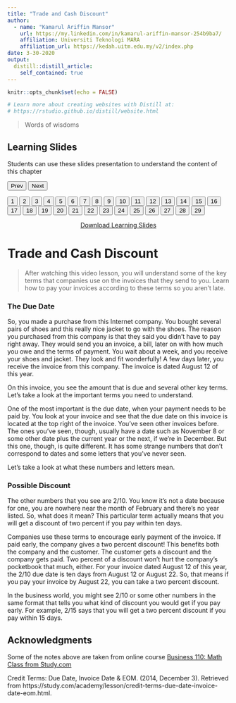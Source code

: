 ```yaml
---
title: "Trade and Cash Discount"
author: 
  - name: "Kamarul Ariffin Mansor"
    url: https://my.linkedin.com/in/kamarul-ariffin-mansor-254b9ba7/
    affiliation: Universiti Teknologi MARA
    affiliation_url: https://kedah.uitm.edu.my/v2/index.php
date: 3-30-2020
output: 
  distill::distill_article:
    self_contained: true
---
```


```r
knitr::opts_chunk$set(echo = FALSE)

# Learn more about creating websites with Distill at:
# https://rstudio.github.io/distill/website.html

```

> Words of wisdoms  

<html>
<title>W3.CSS</title>
<meta name="viewport" content="width=device-width, initial-scale=1">
<link rel="stylesheet" href="https://www.w3schools.com/w3css/4/w3.css">
<style>
  .mySlides {display:none}
</style>
<body>
  
<div class="w3-container">
  <h2>Learning Slides</h2>
  <p>Students can use these slides presentation to understand the content of this chapter</p>
</div>
<div class="w3-content" style="max-width:800px">
  <img class="mySlides" src="images\tcd\Slide1.png" style="width:100%">
  <img class="mySlides" src="images\tcd\Slide2.png" style="width:100%">
  <img class="mySlides" src="images\tcd\Slide3.png" style="width:100%">
  <img class="mySlides" src="images\tcd\Slide4.png" style="width:100%">
  <img class="mySlides" src="images\tcd\Slide5.png" style="width:100%">
  <img class="mySlides" src="images\tcd\Slide6.png" style="width:100%">
  <img class="mySlides" src="images\tcd\Slide7.png" style="width:100%">
  <img class="mySlides" src="images\tcd\Slide8.png" style="width:100%">
  <img class="mySlides" src="images\tcd\Slide9.png" style="width:100%">
  <img class="mySlides" src="images\tcd\Slide10.png" style="width:100%">
  <img class="mySlides" src="images\tcd\Slide11.png" style="width:100%">
  <img class="mySlides" src="images\tcd\Slide12.png" style="width:100%">
  <img class="mySlides" src="images\tcd\Slide13.png" style="width:100%">
  <img class="mySlides" src="images\tcd\Slide14.png" style="width:100%">
  <img class="mySlides" src="images\tcd\Slide15.png" style="width:100%">
  <img class="mySlides" src="images\tcd\Slide16.png" style="width:100%">
  <img class="mySlides" src="images\tcd\Slide17.png" style="width:100%">
  <img class="mySlides" src="images\tcd\Slide18.png" style="width:100%">
  <img class="mySlides" src="images\tcd\Slide19.png" style="width:100%">
  <img class="mySlides" src="images\tcd\Slide20.png" style="width:100%">
  <img class="mySlides" src="images\tcd\Slide21.png" style="width:100%">
  <img class="mySlides" src="images\tcd\Slide22.png" style="width:100%">
  <img class="mySlides" src="images\tcd\Slide23.png" style="width:100%">
  <img class="mySlides" src="images\tcd\Slide24.png" style="width:100%">
  <img class="mySlides" src="images\tcd\Slide25.png" style="width:100%">
  <img class="mySlides" src="images\tcd\Slide26.png" style="width:100%">
  <img class="mySlides" src="images\tcd\Slide27.png" style="width:100%">
  <img class="mySlides" src="images\tcd\Slide28.png" style="width:100%">
  <img class="mySlides" src="images\tcd\Slide29.png" style="width:100%">
</div>
<div class="w3-center">
  <button class="w3-button w3-light-grey" onclick="plusDivs(-1)">Prev</button>
  <button class="w3-button w3-light-grey" onclick="plusDivs(1)">Next</button>
</div>
<div class="w3-center">
  <button class="w3-button demo" onclick="currentDiv(1)">1</button> 
  <button class="w3-button demo" onclick="currentDiv(2)">2</button> 
  <button class="w3-button demo" onclick="currentDiv(3)">3</button>
  <button class="w3-button demo" onclick="currentDiv(4)">4</button>
  <button class="w3-button demo" onclick="currentDiv(5)">5</button> 
  <button class="w3-button demo" onclick="currentDiv(6)">6</button> 
  <button class="w3-button demo" onclick="currentDiv(7)">7</button>
  <button class="w3-button demo" onclick="currentDiv(8)">8</button>
  <button class="w3-button demo" onclick="currentDiv(9)">9</button> 
  <button class="w3-button demo" onclick="currentDiv(10)">10</button> 
  <button class="w3-button demo" onclick="currentDiv(11)">11</button>
  <button class="w3-button demo" onclick="currentDiv(12)">12</button>
  <button class="w3-button demo" onclick="currentDiv(13)">13</button> 
  <button class="w3-button demo" onclick="currentDiv(14)">14</button> 
  <button class="w3-button demo" onclick="currentDiv(15)">15</button>
  <button class="w3-button demo" onclick="currentDiv(16)">16</button> 
  <button class="w3-button demo" onclick="currentDiv(17)">17</button>
  <button class="w3-button demo" onclick="currentDiv(18)">18</button>
  <button class="w3-button demo" onclick="currentDiv(19)">19</button>
  <button class="w3-button demo" onclick="currentDiv(10)">20</button> 
  <button class="w3-button demo" onclick="currentDiv(11)">21</button>
  <button class="w3-button demo" onclick="currentDiv(12)">22</button>
  <button class="w3-button demo" onclick="currentDiv(13)">23</button> 
  <button class="w3-button demo" onclick="currentDiv(14)">24</button> 
  <button class="w3-button demo" onclick="currentDiv(15)">25</button>
  <button class="w3-button demo" onclick="currentDiv(16)">26</button> 
  <button class="w3-button demo" onclick="currentDiv(17)">27</button>
  <button class="w3-button demo" onclick="currentDiv(18)">28</button>
  <button class="w3-button demo" onclick="currentDiv(19)">29</button>
</div>
  
<script>
var slideIndex = 1;
showDivs(slideIndex);

function plusDivs(n) {
  showDivs(slideIndex += n);
}

function currentDiv(n) {
  showDivs(slideIndex = n);
}

function showDivs(n) {
  var i;
  var x = document.getElementsByClassName("mySlides");
  var dots = document.getElementsByClassName("demo");
  if (n > x.length) {slideIndex = 1}    
  if (n < 1) {slideIndex = x.length}
  for (i = 0; i < x.length; i++) {
    x[i].style.display = "none";  
  }
  for (i = 0; i < dots.length; i++) {
    dots[i].className = dots[i].className.replace(" w3-red", "");
  }
  x[slideIndex-1].style.display = "block";  
  dots[slideIndex-1].className += " w3-red";
}
</script>
  
</body>
</html>  

<aside align="center">
[Download Learning Slides](files/slides/tcd.pdf)
</aside>  
  
# Trade and Cash Discount  

> After watching this video lesson, you will understand some of the key terms that companies use on the invoices that they send to you. Learn how to pay your invoices according to these terms so you aren't late.  

### The Due Date  
So, you made a purchase from this Internet company. You bought several pairs of shoes and this really nice jacket to go with the shoes. The reason you purchased from this company is that they said you didn't have to pay right away. They would send you an invoice, a bill, later on with how much you owe and the terms of payment. You wait about a week, and you receive your shoes and jacket. They look and fit wonderfully! A few days later, you receive the invoice from this company. The invoice is dated August 12 of this year.  

On this invoice, you see the amount that is due and several other key terms. Let's take a look at the important terms you need to understand.  

One of the most important is the due date, when your payment needs to be paid by. You look at your invoice and see that the due date on this invoice is located at the top right of the invoice. You've seen other invoices before. The ones you've seen, though, usually have a date such as November 8 or some other date plus the current year or the next, if we're in December. But this one, though, is quite different. It has some strange numbers that don't correspond to dates and some letters that you've never seen.  

Let's take a look at what these numbers and letters mean.  

### Possible Discount  
The other numbers that you see are 2/10. You know it's not a date because for one, you are nowhere near the month of February and there's no year listed. So, what does it mean? This particular term actually means that you will get a discount of two percent if you pay within ten days.  

Companies use these terms to encourage early payment of the invoice. If paid early, the company gives a two percent discount! This benefits both the company and the customer. The customer gets a discount and the company gets paid. Two percent of a discount won't hurt the company's pocketbook that much, either. For your invoice dated August 12 of this year, the 2/10 due date is ten days from August 12 or August 22. So, that means if you pay your invoice by August 22, you can take a two percent discount.  

In the business world, you might see 2/10 or some other numbers in the same format that tells you what kind of discount you would get if you pay early. For example, 2/15 says that you will get a two percent discount if you pay within 15 days.  


## Acknowledgments {.appendix}

Some of the notes above are taken from online course [Business 110: Math Class from Study.com](https://study.com/academy/course/business-math.html)  

Credit Terms: Due Date, Invoice Date & EOM. (2014, December 3). Retrieved from https://study.com/academy/lesson/credit-terms-due-date-invoice-date-eom.html.  